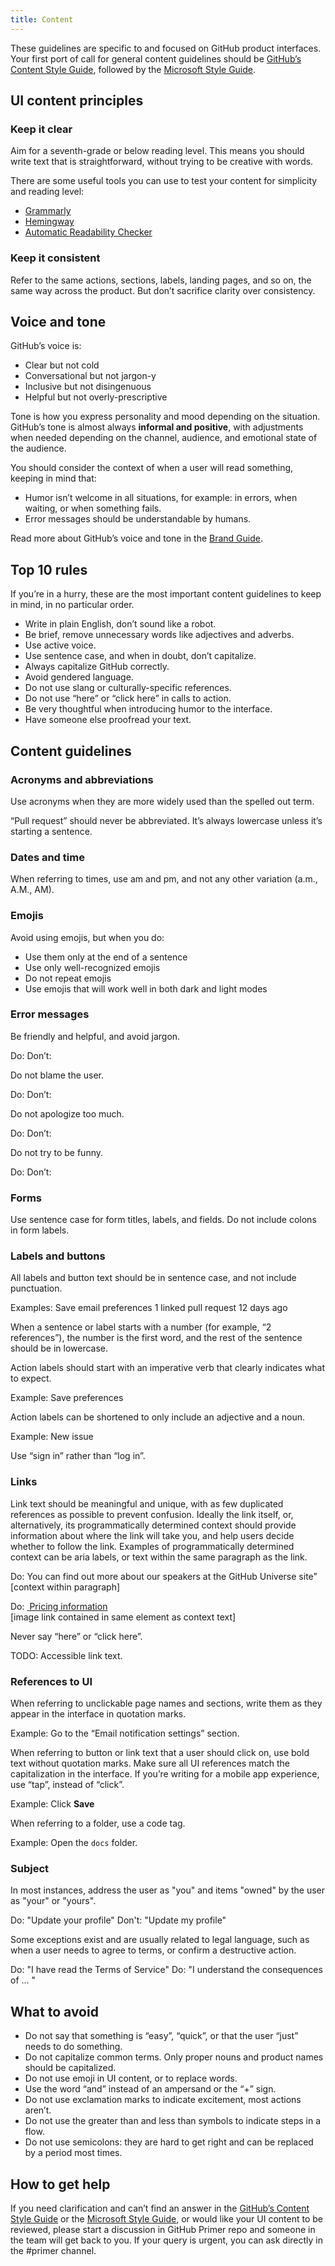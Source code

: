 ```yaml
---
title: Content
---
```



These guidelines are specific to and focused on GitHub product interfaces. Your first port of call for general content guidelines should be [GitHub’s Content Style Guide](https://brand.github.com/content/), followed by the [Microsoft Style Guide](https://docs.microsoft.com/en-us/style-guide/welcome/).

## UI content principles

### Keep it clear
Aim for a seventh-grade or below reading level. This means you should write text that is straightforward, without trying to be creative with words.

There are some useful tools you can use to test your content for simplicity and reading level:
- [Grammarly](https://www.grammarly.com/)
- [Hemingway](http://www.hemingwayapp.com/)
- [Automatic Readability Checker](https://www.readabilityformulas.com/free-readability-formula-tests.php)

### Keep it consistent
Refer to the same actions, sections, labels, landing pages, and so on, the same way across the product. But don’t sacrifice clarity over consistency.

## Voice and tone
GitHub’s voice is:
- Clear but not cold
- Conversational but not jargon-y
- Inclusive but not disingenuous
- Helpful but not overly-prescriptive

Tone is how you express personality and mood depending on the situation. GitHub’s tone is almost always **informal and positive**, with adjustments when needed depending on the channel, audience, and emotional state of the audience.

You should consider the context of when a user will read something, keeping in mind that: 
- Humor isn’t welcome in all situations, for example: in errors, when waiting, or when something fails.
- Error messages should be understandable by humans.

Read more about GitHub’s voice and tone in the [Brand Guide](https://brand.github.com/content/voice).

## Top 10 rules
If you’re in a hurry, these are the most important content guidelines to keep in mind, in no particular order.

- Write in plain English, don’t sound like a robot.
- Be brief, remove unnecessary words like adjectives and adverbs.
- Use active voice.
- Use sentence case, and when in doubt, don’t capitalize.
- Always capitalize GitHub correctly.
- Avoid gendered language.
- Do not use slang or culturally-specific references.
- Do not use “here” or “click here” in calls to action.
- Be very thoughtful when introducing humor to the interface.
- Have someone else proofread your text.

## Content guidelines

### Acronyms and abbreviations
Use acronyms when they are more widely used than the spelled out term.
 
“Pull request” should never be abbreviated. It’s always lowercase unless it’s starting a sentence.

<!-- TODO: Where do we abbreviate? Months -->

<!--
### Alternative text
TODO: In which cases should the UI include alternative text that doesn’t come for free with Primer.

Do not replace text with emojis.
-->

### Dates and time 
When referring to times, use am and pm, and not any other variation (a.m., A.M., AM).

<!-- TODO: Dates. -->

### Emojis
Avoid using emojis, but when you do:
- Use them only at the end of a sentence
- Use only well-recognized emojis
- Do not repeat emojis
- Use emojis that will work well in both dark and light modes

<!-- See also alternative text. -->

### Error messages
Be friendly and helpful, and avoid jargon.

Do: 
Don’t: 

Do not blame the user.

Do: 
Don’t: 

Do not apologize too much.

Do: 
Don’t: 

Do not try to be funny.

Do: 
Don’t: 

<!--
### Feedback 
TODO: Confirmation messages. Save, close, dismiss.

Do: 
Don’t: 
-->

### Forms
Use sentence case for form titles, labels, and fields.
Do not include colons in form labels.

<!-- TODO: Error messages, form validation examples. -->

### Labels and buttons
All labels and button text should be in sentence case, and not include punctuation.

Examples: 
Save email preferences
1 linked pull request
12 days ago

<Note>When a sentence or label starts with a number (for example, “2 references”), the number is the first word, and the rest of the sentence should be in lowercase.</Note>

Action labels should start with an imperative verb that clearly indicates what to expect.

Example: Save preferences

Action labels can be shortened to only include an adjective and a noun.

Example: New issue

Use “sign in” rather than “log in”.

### Links
Link text should be meaningful and unique, with as few duplicated references as possible to prevent confusion. Ideally the link itself, or, alternatively, its programmatically determined context should provide information about where the link will take you, and help users decide whether to follow the link. Examples of programmatically determined context can be aria labels, or text within the same paragraph as the link.

Do: 
You can find out more about our speakers at the GitHub Universe site” [context within paragraph]

Do:
<a href="/pricing">
   <img src="pricing.jpg" alt="">
   Pricing information
</a>  
[image link contained in same element as context text]

Never say “here” or “click here”.

TODO: Accessible link text.

<!--
### Numbers
TODO: Commas, truncation, rounding up or down. Do units have a space, KB, MB, etc.?
-->

### References to UI
When referring to unclickable page names and sections, write them as they appear in the interface in quotation marks.

Example: Go to the “Email notification settings” section.

When referring to button or link text that a user should click on, use bold text without quotation marks. Make sure all UI references match the capitalization in the interface. If you’re writing for a mobile app experience, use “tap”, instead of “click”.

Example: Click **Save**

When referring to a folder, use a code tag.

Example: Open the `docs` folder.

### Subject
In most instances, address the user as "you" and items "owned" by the user as "your" or "yours".

Do: "Update your profile"
Don't: "Update my profile"

Some exceptions exist and are usually related to legal language, such as when a user needs to agree to terms, or confirm a destructive action.

Do: "I have read the Terms of Service"
Do: "I understand the consequences of … "

<!--
### Text truncation
TODO: Examples of truncation: dates, large numbers, long file names.
-->

## What to avoid
- Do not say that something is “easy”, “quick”, or that the user “just” needs to do something.
- Do not capitalize common terms. Only proper nouns and product names should be capitalized.
- Do not use emoji in UI content, or to replace words.
- Use the word “and” instead of an ampersand or the “+” sign.
- Do not use exclamation marks to indicate excitement, most actions aren’t.
- Do not use the greater than and less than symbols to indicate steps in a flow.
- Do not use semicolons: they are hard to get right and can be replaced by a period most times.

## How to get help
If you need clarification and can’t find an answer in the [GitHub’s Content Style Guide](https://brand.github.com/content/) or the [Microsoft Style Guide](https://docs.microsoft.com/en-us/style-guide/welcome/), or would like your UI content to be reviewed, please start a discussion in GitHub Primer repo and someone in the team will get back to you. If your query is urgent, you can ask directly in the #primer channel. 
